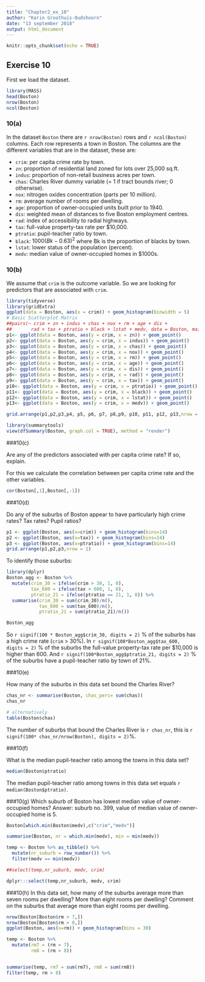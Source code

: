```yaml
---
title: "Chapter2_ex_10"
author: "Karin Groothuis-Oudshoorn"
date: "13 september 2018"
output: html_document
---
```



```r
knitr::opts_chunk$set(echo = TRUE)
```

## Exercise 10

First we load the dataset. 

```r
library(MASS)
head(Boston)
nrow(Boston)
ncol(Boston)
```

### 10(a)

In the dataset `Boston` there are `r nrow(Boston)` rows and `r ncol(Boston)` columns. Each row represents a town in Boston. The columns are the different variables that are in the dataset, these are:

- `crim`: per capita crime rate by town.
- `zn`: proportion of residential land zoned for lots over 25,000 sq.ft.
- `indus`: proportion of non-retail business acres per town.
- `chas`: Charles River dummy variable (= 1 if tract bounds river; 0 otherwise).
- `nox`: nitrogen oxides concentration (parts per 10 million).
- `rm`: average number of rooms per dwelling.
- `age`: proportion of owner-occupied units built prior to 1940.
- `dis`: weighted mean of distances to five Boston employment centres.
- `rad`: index of accessibility to radial highways.
- `tax`: full-value property-tax rate per \$10,000.
- `ptratio`: pupil-teacher ratio by town.
- `black`: $1000(Bk - 0.63)^2$ where Bk is the proportion of blacks by town.
- `lstat`: lower status of the population (percent).
- `medv`: median value of owner-occupied homes in \$1000s.

### 10(b)

We assume that `crim` is the outcome variable. So we are looking for predictors that are associated with `crim`. 

```r
library(tidyverse)
library(gridExtra)
ggplot(data = Boston, aes(x = crim)) + geom_histogram(binwidth = 5)
# Basic Scatterplot Matrix
##pairs(~ crim + zn + indus + chas + nox + rm + age + dis + 
##       rad + tax + ptratio + black + lstat + medv, data = Boston, main="bivariate correlations Boston dataset")
p1<- ggplot(data = Boston, aes(y = crim, x = zn)) + geom_point()
p2<- ggplot(data = Boston, aes(y = crim, x = indus)) + geom_point()
p3<- ggplot(data = Boston, aes(y = crim, x = chas)) + geom_point()
p4<- ggplot(data = Boston, aes(y = crim, x = nox)) + geom_point()
p5<- ggplot(data = Boston, aes(y = crim, x = rm)) + geom_point()
p6<- ggplot(data = Boston, aes(y = crim, x = age)) + geom_point()
p7<- ggplot(data = Boston, aes(y = crim, x = dis)) + geom_point()
p8<- ggplot(data = Boston, aes(y = crim, x = rad)) + geom_point()
p9<- ggplot(data = Boston, aes(y = crim, x = tax)) + geom_point()
p10<- ggplot(data = Boston, aes(y = crim, x = ptratio)) + geom_point()
p11<- ggplot(data = Boston, aes(y = crim, x = black)) + geom_point()
p12<- ggplot(data = Boston, aes(y = crim, x = lstat)) + geom_point()
p13<- ggplot(data = Boston, aes(y = crim, x = medv)) + geom_point()

grid.arrange(p1,p2,p3,p4, p5, p6, p7, p8,p9, p10, p11, p12, p13,nrow = 5)
```

```r
library(summarytools)
view(dfSummary(Boston, graph.col = TRUE), method = "render")

```


###10(c)

Are any of the predictors associated with per capita crime rate? If so, explain.

For this we calculate the correlation between per capita crime rate and the other variables. 

```r

cor(Boston[,1],Boston[,-1])

```

###10(d)

Do any of the suburbs of Boston appear to have particularly high crime rates? Tax rates? Pupil ratios?

```r
p1 <- ggplot(Boston, aes(x=crim)) + geom_histogram(bins=14)
p2 <- ggplot(Boston, aes(x=tax)) + geom_histogram(bins=14)
p3 <- ggplot(Boston, aes(x=ptratio)) + geom_histogram(bins=14)
grid.arrange(p1,p2,p3,nrow = 1)
```

To identify those suburbs:

```r
library(dplyr)
Boston_agg <- Boston %>%
  mutate(crim_30 = ifelse(crim > 30, 1, 0),
         tax_600 = ifelse(tax > 600, 1, 0),
         ptratio_21 = ifelse(ptratio == 21, 1, 0)) %>%
  summarise(crim_30 = sum(crim_30)/n(),
            tax_600 = sum(tax_600)/n(),
            ptratio_21 = sum(ptratio_21)/n())

Boston_agg

```
So `r signif(100 * Boston_agg$crim_30, digits = 2) ` % of the suburbs has a high crime rate (`crim` > 30%). 
In `r signif(100*Boston_agg$tax_600, digits = 2) ` % of the suburbs the full-value property-tax rate per \$10,000 is higher than 600. And `r signif(100*Boston_agg$ptratio_21, digits = 2) `  % of the suburbs have a pupil-teacher ratio by town of 21%. 


###10(e)

How many of the suburbs in this data set bound the Charles River? 

```r
chas_nr <- summarise(Boston, chas_perc= sum(chas))
chas_nr

# alternatively
table(Boston$chas)

```
The number of suburbs that bound the Charles River is `r chas_nr`, this is `r signif(100* chas_nr/nrow(Boston), digits = 2)`%.


###10(f)

What is the median pupil-teacher ratio among the towns in this data set? 

```r
median(Boston$ptratio)
```

The median pupil-teacher ratio among towns in this data set equals `r median(Boston$ptratio)`. 

###10(g)
Which suburb of Boston has lowest median value of owner-occupied homes? Answer: suburb no. 399, value of median value of owner-occupied home is 5.
```r

Boston[which.min(Boston$medv),c("crim","medv")]

summarise(Boston, nr = which.min(medv), min = min(medv))

temp <- Boston %>% as_tibble() %>%
  mutate(nr_suburb = row_number()) %>%
  filter(medv == min(medv)) 

##select(temp,nr_suburb, medv, crim)

dplyr:::select(temp,nr_suburb, medv, crim)

```


###10(h)
In this data set, how many of the suburbs average more than seven rooms per dwelling? More than eight rooms per dwelling? Comment on the suburbs that average more than eight rooms per dwelling.


```r
nrow(Boston[Boston$rm > 7,])
nrow(Boston[Boston$rm > 8,])
ggplot(Boston, aes(x=rm)) + geom_histogram(bins = 30)
```


```r
temp <- Boston %>% 
  mutate(rm7 = (rm > 7), 
         rm8 = (rm > 8))


summarise(temp, rm7 = sum(rm7), rm8 = sum(rm8))
filter(temp, rm > 8)


```


